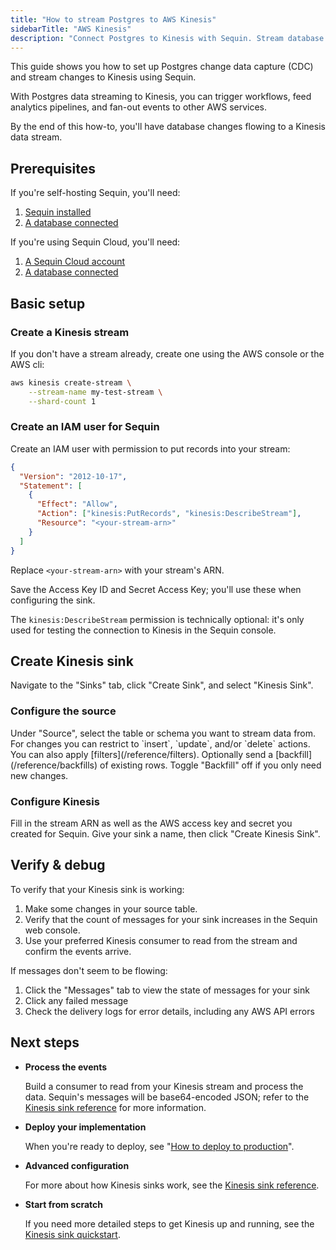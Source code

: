 ```yaml
---
title: "How to stream Postgres to AWS Kinesis"
sidebarTitle: "AWS Kinesis"
description: "Connect Postgres to Kinesis with Sequin. Stream database changes for real-time analytics and event-driven pipelines."
---
```


This guide shows you how to set up Postgres change data capture (CDC) and stream changes to Kinesis using Sequin.

With Postgres data streaming to Kinesis, you can trigger workflows, feed analytics pipelines, and fan-out events to other AWS services.

By the end of this how-to, you'll have database changes flowing to a Kinesis data stream.

## Prerequisites

If you're self-hosting Sequin, you'll need:

1. [Sequin installed](/running-sequin)
2. [A database connected](/connect-postgres)

If you're using Sequin Cloud, you'll need:

1. [A Sequin Cloud account](https://console.sequinstream.com)
2. [A database connected](/connect-postgres)

## Basic setup

### Create a Kinesis stream

If you don't have a stream already, create one using the AWS console or the AWS cli:
```bash
aws kinesis create-stream \
    --stream-name my-test-stream \
    --shard-count 1
```

### Create an IAM user for Sequin

Create an IAM user with permission to put records into your stream:

```json
{
  "Version": "2012-10-17",
  "Statement": [
    {
      "Effect": "Allow",
      "Action": ["kinesis:PutRecords", "kinesis:DescribeStream"],
      "Resource": "<your-stream-arn>"
    }
  ]
}
```

Replace `<your-stream-arn>` with your stream's ARN.

Save the Access Key ID and Secret Access Key; you'll use these when configuring the sink.

The `kinesis:DescribeStream` permission is technically optional: it's only used for testing the connection to Kinesis in the Sequin console.

## Create Kinesis sink

Navigate to the "Sinks" tab, click "Create Sink", and select "Kinesis Sink".

### Configure the source

<Steps>
  <Step title="Select source table or schema">
    Under "Source", select the table or schema you want to stream data from.
  </Step>

  <Step title="Specify filters">
    For changes you can restrict to `insert`, `update`, and/or `delete` actions. You can also apply [filters](/reference/filters).
  </Step>

  <Step title="Specify backfill">
    Optionally send a [backfill](/reference/backfills) of existing rows. Toggle "Backfill" off if you only need new changes.
  </Step>
</Steps>

### Configure Kinesis

<Steps>
  <Step title="Enter stream details">
    Fill in the stream ARN as well as the AWS access key and secret you created for Sequin.
  </Step>

  <Step title="Create the sink">
    Give your sink a name, then click "Create Kinesis Sink".
  </Step>
</Steps>

## Verify & debug

To verify that your Kinesis sink is working:

1. Make some changes in your source table.
2. Verify that the count of messages for your sink increases in the Sequin web console.
3. Use your preferred Kinesis consumer to read from the stream and confirm the events arrive.

If messages don't seem to be flowing:

1. Click the "Messages" tab to view the state of messages for your sink
2. Click any failed message
3. Check the delivery logs for error details, including any AWS API errors

## Next steps

- **Process the events**

  Build a consumer to read from your Kinesis stream and process the data.  Sequin's messages will be base64-encoded JSON; refer to the [Kinesis sink reference](/reference/sinks/kinesis) for more information.

- **Deploy your implementation**

  When you're ready to deploy, see "[How to deploy to production](/how-to/deploy-to-production)".

- **Advanced configuration**

  For more about how Kinesis sinks work, see the [Kinesis sink reference](/reference/sinks/kinesis).

- **Start from scratch**

   If you need more detailed steps to get Kinesis up and running, see the [Kinesis sink quickstart](/quickstart/kinesis).
